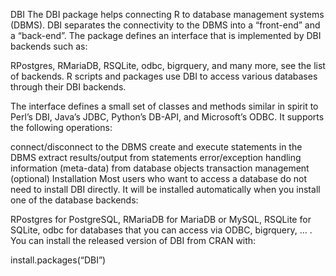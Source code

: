 
DBI
The DBI package helps connecting R to database management systems (DBMS). DBI separates the connectivity to the DBMS into a “front-end” and a “back-end”. The package defines an interface that is implemented by DBI backends such as:

RPostgres,
RMariaDB,
RSQLite,
odbc,
bigrquery,
and many more, see the list of backends. R scripts and packages use DBI to access various databases through their DBI backends.

The interface defines a small set of classes and methods similar in spirit to Perl’s DBI, Java’s JDBC, Python’s DB-API, and Microsoft’s ODBC. It supports the following operations:

connect/disconnect to the DBMS
create and execute statements in the DBMS
extract results/output from statements
error/exception handling
information (meta-data) from database objects
transaction management (optional)
Installation
Most users who want to access a database do not need to install DBI directly. It will be installed automatically when you install one of the database backends:

RPostgres for PostgreSQL,
RMariaDB for MariaDB or MySQL,
RSQLite for SQLite,
odbc for databases that you can access via ODBC,
bigrquery,
… .
You can install the released version of DBI from CRAN with:

install.packages("DBI")
